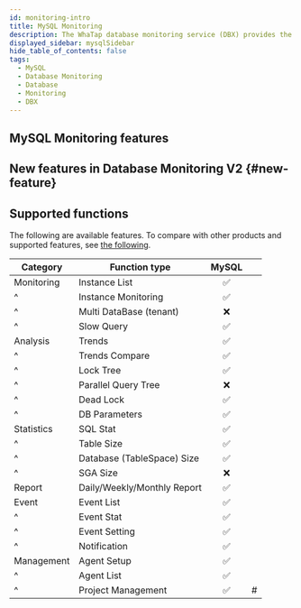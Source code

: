 ```yaml
---
id: monitoring-intro
title: MySQL Monitoring
description: The WhaTap database monitoring service (DBX) provides the performance monitoring service by collecting data based on queries.
displayed_sidebar: mysqlSidebar
hide_table_of_contents: false
tags:
  - MySQL
  - Database Monitoring
  - Database
  - Monitoring
  - DBX
---
```




<Dbintroductiondesc />

<Videos url="https://img.whatap.io/23/11/06/031831DB_prd.mp4" />

## MySQL Monitoring features

<CommonCont />


<Dbspecification />

## New features in Database Monitoring V2 {#new-feature}

<NewFeature product='MySQL' ver='1.6.8'/>

## Supported functions

The following are available features. To compare with other products and supported features, see [the following](../support-env#compare-db).

| Category   | Function type                                 |              MySQL              |    |
| ---------- | --------------------------------------------- | :-----------------------------: | -- |
| Monitoring | Instance List                                 | <span class='emoji-ok'>✅</span> |    |
| ^          | Instance Monitoring                           | <span class='emoji-ok'>✅</span> |    |
| ^          | Multi DataBase (tenant)    | <span class='emoji-no'>❌</span> |    |
| ^          | Slow Query                                    | <span class='emoji-ok'>✅</span> |    |
| Analysis   | Trends                                        | <span class='emoji-ok'>✅</span> |    |
| ^          | Trends Compare                                | <span class='emoji-ok'>✅</span> |    |
| ^          | Lock Tree                                     | <span class='emoji-ok'>✅</span> |    |
| ^          | Parallel Query Tree                           | <span class='emoji-no'>❌</span> |    |
| ^          | Dead Lock                                     | <span class='emoji-ok'>✅</span> |    |
| ^          | DB Parameters                                 | <span class='emoji-ok'>✅</span> |    |
| Statistics | SQL Stat                                      | <span class='emoji-ok'>✅</span> |    |
| ^          | Table Size                                    | <span class='emoji-ok'>✅</span> |    |
| ^          | Database (TableSpace) Size | <span class='emoji-ok'>✅</span> |    |
| ^          | SGA Size                                      | <span class='emoji-no'>❌</span> |    |
| Report     | Daily/Weekly/Monthly Report                   | <span class='emoji-ok'>✅</span> |    |
| Event      | Event List                                    | <span class='emoji-ok'>✅</span> |    |
| ^          | Event Stat                                    | <span class='emoji-ok'>✅</span> |    |
| ^          | Event Setting                                 | <span class='emoji-ok'>✅</span> |    |
| ^          | Notification                                  | <span class='emoji-ok'>✅</span> |    |
| Management | Agent Setup                                   | <span class='emoji-ok'>✅</span> |    |
| ^          | Agent List                                    | <span class='emoji-ok'>✅</span> |    |
| ^          | Project Management                            | <span class='emoji-ok'>✅</span> | #  |
